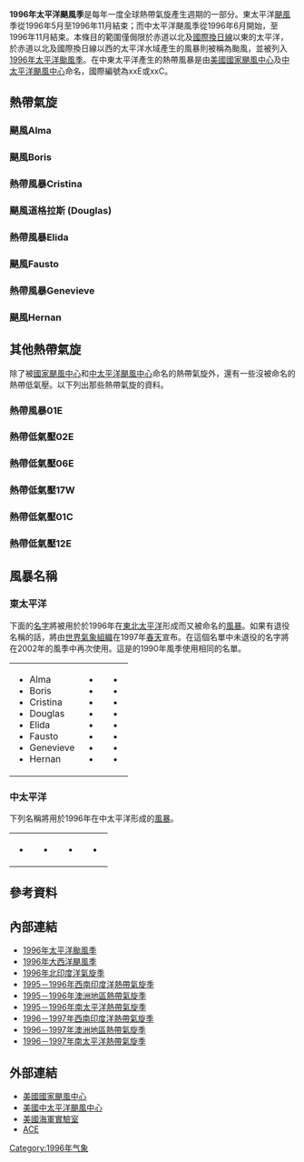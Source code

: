 {{Infobox hurricane season
| Basin=EPac
| Year=1996
| Track=1996 Pacific hurricane season map.png
| First storm formed=1996年5月13日
| Last storm dissipated=1996年11月11日
| Strongest storm name=[[颶風塞薩爾-道格拉斯|道格拉斯]]
| Strongest storm pressure=946
| Strongest storm winds=115
| Average wind speed=1
| Total depressions=14
| Total storms=9
| Total hurricanes=5
| Total intense=2
| Fatalities=46直接 2间接
| Damages=
| Inflated=
| five seasons=[[1994年太平洋颶風季|1994]] [[1995年太平洋颶風季|1995]] '''1996''' [[1997年太平洋颶風季|1997]] [[1998年太平洋颶風季|1998]]
}}
'''1996年太平洋颶風季'''是每年一度全球熱帶氣旋產生週期的一部分。東太平洋[[颶風|颶風]]季從1996年5月至1996年11月結束；而中太平洋颶風季從1996年6月開始，至1996年11月結束。本條目的範圍僅侷限於赤道以北及[[國際換日線|國際換日線]]以東的太平洋，於赤道以北及國際換日線以西的太平洋水域產生的風暴則被稱為颱風，並被列入[[1996年太平洋颱風季|1996年太平洋颱風季]]。在中東太平洋產生的熱帶風暴是由[[美國國家颶風中心|美國國家颶風中心]]及[[中太平洋颶風中心|中太平洋颶風中心]]命名，國際編號為xxE或xxC。

==熱帶氣旋==
===颶風Alma===
{{Infobox Hurricane Small
|Basin=EPac
|Image=Alma 23 june 1996 1336Z.jpg
|Track=Alma 1996 track.png
|Formed=1996年6月20日
|Dissipated=1996年6月27日
|1-min winds=90
|Pressure=969
}}
{{Main|颶風Alma (1996年)}}
{{clear}}

===颶風Boris===
{{Main|颶風Boris (1996年)}}
{{Infobox Hurricane Small
|Basin=EPac
|Image=Boris 29 june 1996 1956Z.jpg
|Track=Boris 1996 track.png
|Formed=1996年6月27日
|Dissipated=1996年7月1日
|1-min winds=80
|Pressure=979
}}
{{clear}}

===熱帶風暴Cristina===
{{Infobox Hurricane Small
|Basin=EPac
|Image=Cristina 03 july 1996 1319Z.jpg
|Track=Cristina 1996 track.png
|Formed=1996年7月1日
|Dissipated=1996年7月3日
|1-min winds=60
|Pressure=991
}}
{{Main|熱帶風暴Cristina (1996年)}}
{{clear}}

===颶風道格拉斯 (Douglas)===
{{Infobox Hurricane Small
|Basin=EPac
|Image=Douglas 01 aug 1996 2044Z.jpg
|Track=Cesar-Douglas 1996 track.png
|Formed=1996年7月29日<small>（[[1996年大西洋颶風季#颶風Cesar|進入東太平洋]]）</small>
|Dissipated=1996年8月6日
|1-min winds=115
|Pressure=946
}}
{{Main|颶風塞薩爾-道格拉斯}}
{{clear}}

===熱帶風暴Elida===
{{Infobox Hurricane Small
|Basin=EPac
|Image=Elida 03 sept 1996 2124Z.jpg
|Track=Elida 1996 track.png
|Formed=1996年8月30日
|Dissipated=1996年9月6日
|1-min winds=55
|Pressure=994
}}
{{clear}}

===颶風Fausto===
{{Main|颶風Fausto (1996年)}}
{{Infobox Hurricane Small
|Basin=EPac
|Image=Fausto 12 sept 1996 2127Z.jpg
|Track=Fausto 1996 track.png
|Formed=1996年9月10日
|Dissipated=1996年9月14日
|1-min winds=105
|Pressure=955
}}
{{clear}}

===熱帶風暴Genevieve===
{{Infobox Hurricane Small
|Basin=EPac
|Image=Genevieve 29 sept 1996 2143Z.jpg
|Track=Genevieve 1996 track.png
|Formed=1996年9月27日
|Dissipated=1996年10月9日
|1-min winds=45
|Pressure=999
}}
{{clear}}

===颶風Hernan===
{{Main|颶風Hernan (1996年)}}
{{Infobox Hurricane Small
|Basin=EPac
|Image=Hernan 02 oct 1996 2110Z.jpg
|Track=Hernan 1996 track.png
|Formed=1996年9月30日
|Dissipated=1996年10月4日
|1-min winds=75
|Pressure=980
}}
{{clear}}

==其他熱帶氣旋==
除了被[[國家颶風中心|國家颶風中心]]和[[中太平洋颶風中心|中太平洋颶風中心]]命名的熱帶氣旋外，還有一些沒被命名的熱帶低氣壓。以下列出那些熱帶氣旋的資料。

===熱帶風暴01E===
{{Infobox Hurricane Small
|Name=Tropical Storm One-E
|Basin=EPac
|Image=Unnamed TS 14 may 1996 1451Z.jpg
|Track=1-E 1996 track.png
|Formed=1996年5月13日
|Dissipated=1996年5月16日
|1-min winds=45
|Pressure=1000
}}
{{clear}}

===熱帶低氣壓02E===
{{Infobox Hurricane Small
|Basin=EPac
|Image=TD 2E 15 may 1996 1427Z.jpg
|Track=2-E 1996 track.png
|Formed=1996年5月15日
|Dissipated=1996年5月19日
|1-min winds=30
|Pressure=1006
}}
{{clear}}

===熱帶低氣壓06E===
{{Infobox Hurricane Small
|Basin=EPac
|Image=TD 6E 05 july 1996 1415Z.jpg
|Track=6-E 1996 track.png
|Formed=1996年7月4日
|Dissipated=1996年7月6日
|1-min winds=30
|Pressure=1003
}}
{{clear}}

===熱帶低氣壓17W===
{{Infobox Hurricane Small
|Basin=EPac
|Image=TD 17W 13 aug 1996 0118Z.jpg
|Track=17-W 1996 track.png
|Formed=1996年8月13日<small>（[[1996年太平洋颱風季#熱帶低氣壓_17W|進入中太平洋]]）</small>
|Dissipated=1996年8月14日<small>（[[1996年太平洋颱風季#熱帶低氣壓_17W|離開中太平洋]]）</small>
|1-min winds=30
|Pressure=1000
}}
{{clear}}

===熱帶低氣壓01C===
{{Infobox Hurricane Small
|Basin=EPac
|Image=TD 1C 17 sept 1996 2354Z.jpg
|Track=1-C 1996 track.png
|Formed=1996年9月15日
|Dissipated=1996年9月20日
|1-min winds=30
}}
{{clear}}

===熱帶低氣壓12E===
{{Infobox Hurricane Small
|Basin=EPac
|Image=TD 12E 07 nov 1996 2119Z.jpg
|Track=12-E 1996 track.png
|Formed=1996年11月7日
|Dissipated=1996年11月11日
|1-min winds=30
|Pressure=1003
}}
{{clear}}

==風暴名稱==
=== 東太平洋 ===
下面的[[名字|名字]]將被用於於1996年在[[太平洋|東北太平洋]]形成而又被命名的[[風暴|風暴]]。如果有退役名稱的話，將由[[世界氣象組織|世界氣象組織]]在1997年[[春天|春天]]宣布。在這個名單中未退役的名字將在2002年的風季中再次使用。這是的1990年風季使用相同的名單。

{| width="90%"
|
* Alma
* Boris
* Cristina
* Douglas
* Elida
* Fausto
* Genevieve
* Hernan
|
* {{tcname unused|Iselle}}
* {{tcname unused|Julio}}
* {{tcname unused|Kenna}}
* {{tcname unused|Lowell}}
* {{tcname unused|Marie}}
* {{tcname unused|Norbert}}
* {{tcname unused|Odile}}
* {{tcname unused|Polo}}
|
* {{tcname unused|Rachel}}
* {{tcname unused|Simon}}
* {{tcname unused|Trudy}}
* {{tcname unused|Vance}}
* {{tcname unused|Winnie}}
* {{tcname unused|Xavier}}
* {{tcname unused|Yolanda}}
* {{tcname unused|Zeke}}
|}

===中太平洋===
下列名稱將用於1996年在中太平洋形成的[[風暴|風暴]]。

{| style="width:90%;"
|
* {{tcname unused|Oliwa}}
|
* {{tcname unused|Paka}}
|
* {{tcname unused|Upana}}
|
* {{tcname unused|Wene}}
|}

==參考資料==
{{Commonscat|1996 Pacific hurricane season}}
{{reflist|2}}

== 內部連結 ==
* [[1996年太平洋颱風季|1996年太平洋颱風季]]
* [[1996年大西洋颶風季|1996年大西洋颶風季]]
* [[1996年北印度洋氣旋季|1996年北印度洋氣旋季]]
* [[1995－1996年西南印度洋熱帶氣旋季|1995－1996年西南印度洋熱帶氣旋季]]
* [[1995－1996年澳洲地區熱帶氣旋季|1995－1996年澳洲地區熱帶氣旋季]]
* [[1995－1996年南太平洋熱帶氣旋季|1995－1996年南太平洋熱帶氣旋季]]
* [[1996－1997年西南印度洋熱帶氣旋季|1996－1997年西南印度洋熱帶氣旋季]]
* [[1996－1997年澳洲地區熱帶氣旋季|1996－1997年澳洲地區熱帶氣旋季]]
* [[1996－1997年南太平洋熱帶氣旋季|1996－1997年南太平洋熱帶氣旋季]]

== 外部連結 ==
* [http://www.nhc.noaa.gov/ 美國國家颶風中心]{{Wayback|url=http://www.nhc.noaa.gov/ |date=20110224065005 }}
* [http://www.prh.noaa.gov/cphc/ 美國中太平洋颶風中心]{{Wayback|url=http://www.prh.noaa.gov/cphc/ |date=20181003101136 }}
* [http://www.nrlmry.navy.mil/TC.html 美國海軍實驗室]{{Wayback|url=http://www.nrlmry.navy.mil/TC.html |date=20190118110928 }}
* [http://www.coaps.fsu.edu/~maue/tropical/ ACE]{{Wayback|url=http://www.coaps.fsu.edu/~maue/tropical/ |date=20131117114233 }}

{{Pacific Hurricane seasons}}

[[Category:1996年气象|Category:1996年气象]]